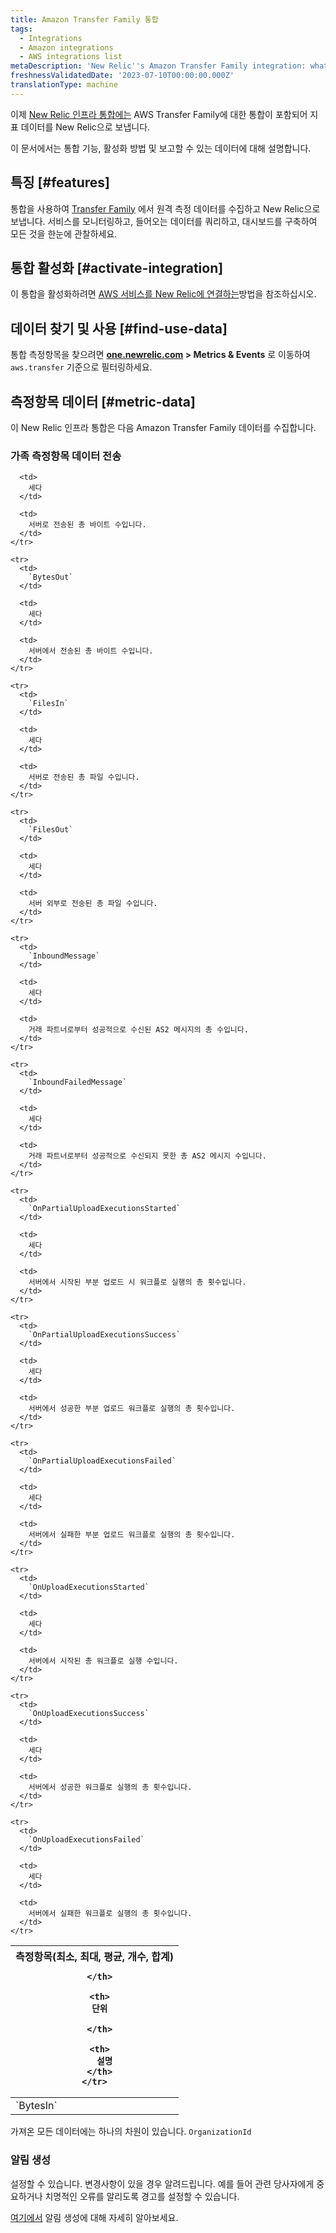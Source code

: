 ```yaml
---
title: Amazon Transfer Family 통합
tags:
  - Integrations
  - Amazon integrations
  - AWS integrations list
metaDescription: 'New Relic''s Amazon Transfer Family integration: what data it reports and how to enable it.'
freshnessValidatedDate: '2023-07-10T00:00:00.000Z'
translationType: machine
---
```


이제 [New Relic 인프라 통합에는](/docs/infrastructure/integrations-getting-started/getting-started/introduction-infrastructure-integrations) AWS Transfer Family에 대한 통합이 포함되어 지표 데이터를 New Relic으로 보냅니다.

이 문서에서는 통합 기능, 활성화 방법 및 보고할 수 있는 데이터에 대해 설명합니다.

## 특징 [#features]

통합을 사용하여 [Transfer Family](https://aws.amazon.com/aws-transfer-family/) 에서 원격 측정 데이터를 수집하고 New Relic으로 보냅니다. 서비스를 모니터링하고, 들어오는 데이터를 쿼리하고, 대시보드를 구축하여 모든 것을 한눈에 관찰하세요.

## 통합 활성화 [#activate-integration]

이 통합을 활성화하려면 [AWS 서비스를 New Relic에 연결하는](/docs/infrastructure/amazon-integrations/connect/aws-metric-stream-setup/)방법을 참조하십시오.

## 데이터 찾기 및 사용 [#find-use-data]

통합 측정항목을 찾으려면 **[one.newrelic.com](https://one.newrelic.com/all-capabilities) > Metrics & Events** 로 이동하여 `aws.transfer` 기준으로 필터링하세요.

## 측정항목 데이터 [#metric-data]

이 New Relic 인프라 통합은 다음 Amazon Transfer Family 데이터를 수집합니다.

### 가족 측정항목 데이터 전송

<table>
  <thead>
    <tr>
      <th style={{ width: "200px" }}>
        측정항목(최소, 최대, 평균, 개수, 합계)  

      </th>

      <th>
        단위  

      </th>

      <th>
        설명
      </th>
    </tr>
  </thead>

  <tbody>
    <tr>
      <td>
        `BytesIn`
      </td>

      <td>
        세다
      </td>

      <td>
        서버로 전송된 총 바이트 수입니다.
      </td>
    </tr>

    <tr>
      <td>
        `BytesOut`
      </td>

      <td>
        세다
      </td>

      <td>
        서버에서 전송된 총 바이트 수입니다.
      </td>
    </tr>

    <tr>
      <td>
        `FilesIn`
      </td>

      <td>
        세다
      </td>

      <td>
        서버로 전송된 총 파일 수입니다.
      </td>
    </tr>

    <tr>
      <td>
        `FilesOut`
      </td>

      <td>
        세다
      </td>

      <td>
        서버 외부로 전송된 총 파일 수입니다.
      </td>
    </tr>

    <tr>
      <td>
        `InboundMessage`
      </td>

      <td>
        세다
      </td>

      <td>
        거래 파트너로부터 성공적으로 수신된 AS2 메시지의 총 수입니다.
      </td>
    </tr>

    <tr>
      <td>
        `InboundFailedMessage`
      </td>

      <td>
        세다
      </td>

      <td>
        거래 파트너로부터 성공적으로 수신되지 못한 총 AS2 메시지 수입니다.
      </td>
    </tr>

    <tr>
      <td>
        `OnPartialUploadExecutionsStarted`
      </td>

      <td>
        세다
      </td>

      <td>
        서버에서 시작된 부분 업로드 시 워크플로 실행의 총 횟수입니다.
      </td>
    </tr>

    <tr>
      <td>
        `OnPartialUploadExecutionsSuccess`
      </td>

      <td>
        세다
      </td>

      <td>
        서버에서 성공한 부분 업로드 워크플로 실행의 총 횟수입니다.
      </td>
    </tr>

    <tr>
      <td>
        `OnPartialUploadExecutionsFailed`
      </td>

      <td>
        세다
      </td>

      <td>
        서버에서 실패한 부분 업로드 워크플로 실행의 총 횟수입니다.
      </td>
    </tr>

    <tr>
      <td>
        `OnUploadExecutionsStarted`
      </td>

      <td>
        세다
      </td>

      <td>
        서버에서 시작된 총 워크플로 실행 수입니다.
      </td>
    </tr>

    <tr>
      <td>
        `OnUploadExecutionsSuccess`
      </td>

      <td>
        세다
      </td>

      <td>
        서버에서 성공한 워크플로 실행의 총 횟수입니다.
      </td>
    </tr>

    <tr>
      <td>
        `OnUploadExecutionsFailed`
      </td>

      <td>
        세다
      </td>

      <td>
        서버에서 실패한 워크플로 실행의 총 횟수입니다.
      </td>
    </tr>
  </tbody>
</table>

가져온 모든 데이터에는 하나의 차원이 있습니다. `OrganizationId`

### 알림 생성

설정할 수 있습니다. <InlinePopover type="alerts"/>변경사항이 있을 경우 알려드립니다. 예를 들어 관련 당사자에게 중요하거나 치명적인 오류를 알리도록 경고를 설정할 수 있습니다.

[여기에서](/docs/tutorial-create-alerts/create-an-alert/) 알림 생성에 대해 자세히 알아보세요.